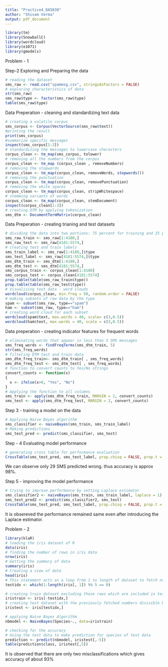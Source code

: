 ```yaml
---
title: "Practice4_DA5030"
author: "Shivam Verma"
output: pdf_document
---
```


```r
library(tm)
library(SnowballC)
library(wordcloud)
library(e1071)
library(gmodels)
```

Problem - 1

Step-2 Exploring and Preparing the data
```r
# reading the dataset
sms_raw <- read.csv("spammsg.csv", stringsAsFactors = FALSE)
# exploring characteristics of data
str(sms_raw)
sms_raw$type <- factor(sms_raw$type)
table(sms_raw$type)
```

Data Preperation - cleaning and standardizing text data
```r
# creating a volatile corpus
sms_corpus <- Corpus(VectorSource(sms_raw$text))
#printing the result
print(sms_corpus)
#summarize specific messages
inspect(sms_corpus[1:3])
# standardizing the messages to lowercase characters
corpus_clean <- tm_map(sms_corpus, tolower)
# removing all the numbers from the corpus
corpus_clean <- tm_map (corpus_clean , removeNumbers)
# removing the stopwords
corpus_clean <- tm_map(corpus_clean, removeWords, stopwords())
# removing the punctuation
corpus_clean <- tm_map(corpus_clean, removePunctuation)
# removing the white spaces
corpus_clean <- tm_map(corpus_clean, stripWhitespace)
# stemming variants of words
corpus_clean <- tm_map(corpus_clean, stemDocument)
inspect(corpus_clean[1:3])
# creating DTM by applying tokenization
sms_dtm <- DocumentTermMatrix(corpus_clean)
```

Data Preperation - creating trianing and test datasets
```r
# dividing the data into two portions: 75 percent for training and 25 percent for testing
sms_raw_train <- sms_raw[1:4180,]
sms_raw_test <- sms_raw[4181:5574,]
# creating test and train labels
sms_train_label <- sms_raw[1:4180,]$type 
sms_test_label <- sms_raw[4181:5574,]$type
sms_dtm_train <- sms_dtm[1:4180,]
sms_dtm_test <- sms_dtm[4181:5574,]
sms_corpus_train <- corpus_clean[1:4180]
sms_corpus_test <- corpus_clean[4181:5574]
prop.table(table(sms_raw_train$type))
prop.table(table(sms_raw_test$type))
# Visualizing text data - word clouds
wordcloud(corpus_clean, min.freq = 50, random.order = FALSE)
# making subsets of raw data by the type
spam <- subset(sms_raw, type=="spam")
ham <- subset(sms_raw, type=="ham")
# creating word cloud for each subset
wordcloud(spam$text, max.words = 40, scale= c(3,0.5))
wordcloud(ham$text, max.words = 40, scale = c(3,0.5))
```

Data preperation - creating indicator features for frequent words 
```r
# eliminating words that appear in less than 5 SMS messages 
sms_freq_words <- findFreqTerms(sms_dtm_train, 5)
str(sms_freq_words)
# filtering DTM test and train data
sms_dtm_freq_train<- sms_dtm_train[ , sms_freq_words]
sms_dtm_freq_test <- sms_dtm_test[ , sms_freq_words]
# function to convert counts to Yes/No strings
convert_counts <- function(x)
{
  x <- ifelse(x>0, "Yes", "No")
}
# Applying the function to all columns
sms_train <- apply(sms_dtm_freq_train, MARGIN = 2, convert_counts)
sms_test <- apply(sms_dtm_freq_test, MARGIN = 2, convert_counts)

```

Step 3 - training a model on the data
```r
# Applying Naive Bayes algorithm 
sms_classifier <- naiveBayes(sms_train, sms_train_label) 
# Making predictions
sms_test_pred <- predict(sms_classifier, sms_test)
```

Step - 4 Evaluating model performance
```r
# generating cross table for performance evaluation
CrossTable(sms_test_pred, sms_test_label, prop.chisq = FALSE, prop.t = FALSE, dnn = c('predicted', 'actual'))

```

We can observe only 29 SMS predicted wrong. thus accuracy is approx 98%.

Step 5 - improving the model performance
```r
# trying to improve performance by setting Laplace estimator
sms_classifier2 <- naiveBayes(sms_train, sms_train_label, laplace = 1) 
sms_test_pred2 <- predict(sms_classifier2, sms_test)
CrossTable(sms_test_pred, sms_test_label, prop.chisq = FALSE, prop.t = FALSE, dnn = c('predicted', 'actual'))

```
It is obsereved the performance remained same even after introducing the Laplace estimator.

Problem - 2

```r
library(klaR)
# loading the iris dataset of R
data(iris)
# finding the number of rows in iris data
nrow(iris)
# Getting the summary of data
summary(iris)
# Creating a view of data
head(iris)
# This statement acts as a loop from 1 to length of dataset to fetch numbers which are divisible by 5.
testidx <- which(1:length(iris[, 1]) %% 5 == 0)

# creating train dataset excluding those rows which are included in test dataset
iristrain <- iris[-testidx,]
# creating test dataset with the previously fetched numbers divisible by 5
iristest <- iris[testidx,]

# applying Naive Bayes Algorithm
nbmodel <- NaiveBayes(Species~., data=iristrain)

# checking for the accuracy
# Using the test data to make prediction for species of test data
prediction <- predict(nbmodel, iristest[,-5])
table(prediction$class, iristest[,5])
```
It is observed that there are only two misclassifications which gives accuracy of about 93%
